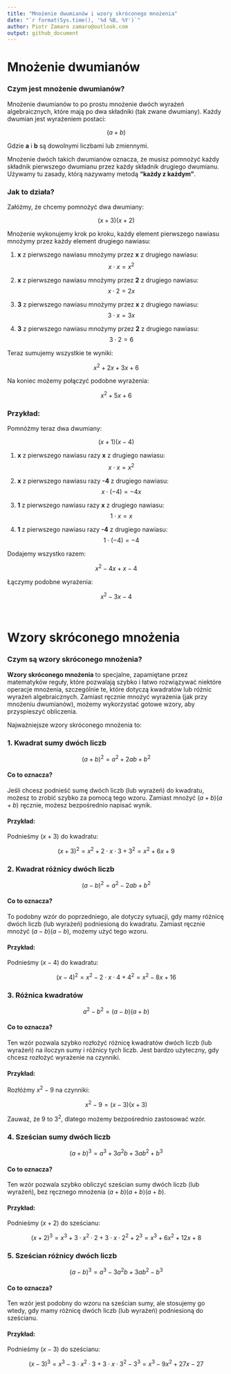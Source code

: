 ---
title: "Mnożenie dwumianów i wzory skróconego mnożenia"
date: "`r format(Sys.time(), '%d %B, %Y')`"
author: Piotr Zamaro zamaro@outlook.com
output: github_document
---

# Mnożenie dwumianów

### Czym jest mnożenie dwumianów?

Mnożenie dwumianów to po prostu mnożenie dwóch wyrażeń algebraicznych, które mają po dwa składniki (tak zwane dwumiany). Każdy dwumian jest wyrażeniem postaci:

$$ (a + b) $$

Gdzie **a** i **b** są dowolnymi liczbami lub zmiennymi.

Mnożenie dwóch takich dwumianów oznacza, że musisz pomnożyć każdy składnik pierwszego dwumianu przez każdy składnik drugiego dwumianu. Używamy tu zasady, którą nazywamy metodą **"każdy z każdym"**.

### Jak to działa?

Załóżmy, że chcemy pomnożyć dwa dwumiany:

$$ (x + 3)(x + 2) $$

Mnożenie wykonujemy krok po kroku, każdy element pierwszego nawiasu mnożymy przez każdy element drugiego nawiasu:

1. **x** z pierwszego nawiasu mnożymy przez **x** z drugiego nawiasu:
   $$ x \cdot x = x^2 $$

2. **x** z pierwszego nawiasu mnożymy przez **2** z drugiego nawiasu:
   $$ x \cdot 2 = 2x $$

3. **3** z pierwszego nawiasu mnożymy przez **x** z drugiego nawiasu:
   $$ 3 \cdot x = 3x $$

4. **3** z pierwszego nawiasu mnożymy przez **2** z drugiego nawiasu:
   $$ 3 \cdot 2 = 6 $$

Teraz sumujemy wszystkie te wyniki:

$$ x^2 + 2x + 3x + 6 $$

Na koniec możemy połączyć podobne wyrażenia:

$$ x^2 + 5x + 6 $$

### Przykład:

Pomnóżmy teraz dwa dwumiany:

$$ (x + 1)(x - 4) $$

1. **x** z pierwszego nawiasu razy **x** z drugiego nawiasu:
   $$ x \cdot x = x^2 $$

2. **x** z pierwszego nawiasu razy **-4** z drugiego nawiasu:
   $$ x \cdot (-4) = -4x $$

3. **1** z pierwszego nawiasu razy **x** z drugiego nawiasu:
   $$ 1 \cdot x = x $$

4. **1** z pierwszego nawiasu razy **-4** z drugiego nawiasu:
   $$ 1 \cdot (-4) = -4 $$

Dodajemy wszystko razem:

$$ x^2 - 4x + x - 4 $$

Łączymy podobne wyrażenia:

$$ x^2 - 3x - 4 $$

<br>

# Wzory skróconego mnożenia

### Czym są wzory skróconego mnożenia?

**Wzory skróconego mnożenia** to specjalne, zapamiętane przez matematyków reguły, które pozwalają szybko i łatwo rozwiązywać niektóre operacje mnożenia, szczególnie te, które dotyczą kwadratów lub różnic wyrażeń algebraicznych. Zamiast ręcznie mnożyć wyrażenia (jak przy mnożeniu dwumianów), możemy wykorzystać gotowe wzory, aby przyspieszyć obliczenia.

Najważniejsze wzory skróconego mnożenia to:

### 1. **Kwadrat sumy dwóch liczb**

$$ (a + b)^2 = a^2 + 2ab + b^2 $$

#### Co to oznacza?
Jeśli chcesz podnieść sumę dwóch liczb (lub wyrażeń) do kwadratu, możesz to zrobić szybko za pomocą tego wzoru. Zamiast mnożyć $(a + b)(a + b)$ ręcznie, możesz bezpośrednio napisać wynik.

#### Przykład:
Podnieśmy $(x + 3)$ do kwadratu:

$$ (x + 3)^2 = x^2 + 2 \cdot x \cdot 3 + 3^2 = x^2 + 6x + 9 $$

### 2. **Kwadrat różnicy dwóch liczb**

$$ (a - b)^2 = a^2 - 2ab + b^2 $$

#### Co to oznacza?
To podobny wzór do poprzedniego, ale dotyczy sytuacji, gdy mamy różnicę dwóch liczb (lub wyrażeń) podniesioną do kwadratu. Zamiast ręcznie mnożyć $(a - b)(a - b)$, możemy użyć tego wzoru.

#### Przykład:
Podnieśmy $(x - 4)$ do kwadratu:

$$ (x - 4)^2 = x^2 - 2 \cdot x \cdot 4 + 4^2 = x^2 - 8x + 16 $$

### 3. **Różnica kwadratów**

$$ a^2 - b^2 = (a - b)(a + b) $$

#### Co to oznacza?
Ten wzór pozwala szybko rozłożyć różnicę kwadratów dwóch liczb (lub wyrażeń) na iloczyn sumy i różnicy tych liczb. Jest bardzo użyteczny, gdy chcesz rozłożyć wyrażenie na czynniki.

#### Przykład:
Rozłóżmy $x^2 - 9$ na czynniki:

$$ x^2 - 9 = (x - 3)(x + 3) $$

Zauważ, że $9$ to $3^2$, dlatego możemy bezpośrednio zastosować wzór.

### 4. **Sześcian sumy dwóch liczb**

$$ (a + b)^3 = a^3 + 3a^2b + 3ab^2 + b^3 $$

#### Co to oznacza?
Ten wzór pozwala szybko obliczyć sześcian sumy dwóch liczb (lub wyrażeń), bez ręcznego mnożenia $(a + b)(a + b)(a + b)$.

#### Przykład:
Podnieśmy $(x + 2)$ do sześcianu:

$$ (x + 2)^3 = x^3 + 3 \cdot x^2 \cdot 2 + 3 \cdot x \cdot 2^2 + 2^3 = x^3 + 6x^2 + 12x + 8 $$

### 5. **Sześcian różnicy dwóch liczb**

$$ (a - b)^3 = a^3 - 3a^2b + 3ab^2 - b^3 $$

#### Co to oznacza?
Ten wzór jest podobny do wzoru na sześcian sumy, ale stosujemy go wtedy, gdy mamy różnicę dwóch liczb (lub wyrażeń) podniesioną do sześcianu.

#### Przykład:
Podnieśmy $(x - 3)$ do sześcianu:

$$ (x - 3)^3 = x^3 - 3 \cdot x^2 \cdot 3 + 3 \cdot x \cdot 3^2 - 3^3 = x^3 - 9x^2 + 27x - 27 $$

